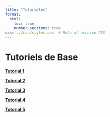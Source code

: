 ```yaml
---
title: "Tutorieles"
format: 
  html: 
    toc: true
    number-sections: true
css: ../css/styles.css  # Ruta al archivo CSS
---
```

# Tutoriels de Base

**[Tutorial 1](tutorial1.qmd)**

**[Tutorial 2](tutorial2.qmd)**

**[Tutorial 3](tutorial3.qmd)**

**[Tutorial 4](tutorial4.qmd)**

**[Tutorial 5](tutorial.html)**